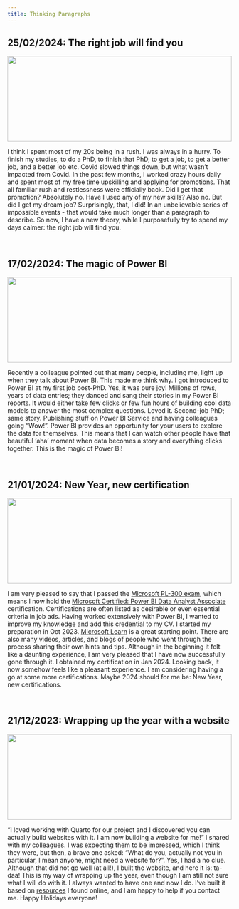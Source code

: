 ```yaml
---
title: Thinking Paragraphs
---
```


## 25/02/2024: The right job will find you

<img src="yoga.jpg" style="height: 2in ; width: 100%; object-fit: contain"/>

I think I spent most of my 20s being in a rush. I was always in a hurry. To finish my studies, to do a PhD, to finish that PhD, to get a job, to get a better job, and a better job etc. Covid slowed things down, but what wasn't impacted from Covid. In the past few months, I worked crazy hours daily and spent most of my free time upskilling and applying for promotions. That all familiar rush and restlessness were officially back. Did I get that promotion? Absolutely no. Have I used any of my new skills? Also no. But did I get my dream job? Surprisingly, that, I did! In an unbelievable series of impossible events - that would take much longer than a paragraph to describe. So now, I have a new theory, while I purposefully try to spend my days calmer: the right job will find you.

<br>

## 17/02/2024: The magic of Power BI

<img src="magic.jpg" style="height: 2in ; width: 100%; object-fit: contain"/>

Recently a colleague pointed out that many people, including me, light up when they talk about Power BI. This made me think why. I got introduced to Power BI at my first job post-PhD. Yes, it was pure joy! Millions of rows, years of data entries; they danced and sang their stories in my Power BI reports. It would either take few clicks or few fun hours of building cool data models to answer the most complex questions. Loved it. Second-job PhD; same story. Publishing stuff on Power BI Service and having colleagues going "Wow!". Power BI provides an opportunity for your users to explore the data for themselves. This means that I can watch other people have that beautiful  'aha' moment when data becomes a story and everything clicks together. This is the magic of Power BI! 

<br>

## 21/01/2024: New Year, new certification

<img src="carlos-muza-hpjSkU2UYSU-unsplash.jpg" style="height: 2in ; width: 100%; object-fit: contain"/>

I am very pleased to say that I passed the [Microsoft PL-300 exam](https://learn.microsoft.com/en-us/credentials/certifications/exams/pl-300/), which means I now hold the [Microsoft Certified: Power BI Data Analyst Associate](https://learn.microsoft.com/en-us/credentials/certifications/power-bi-data-analyst-associate/) certification. Certifications are often listed as desirable or even essential criteria in job ads. Having worked extensively with Power BI, I wanted to improve my knowledge and add this credential to my CV. I started my preparation in Oct 2023. [Microsoft Learn](https://learn.microsoft.com/en-us/credentials/certifications/exams/pl-300/) is a great starting point. There are also many videos, articles, and blogs of people who went through the process sharing their own hints and tips. Although in the beginning it felt like a daunting experience, I am very pleased that I have now successfully gone through it. I obtained my certification in Jan 2024. Looking back, it now somehow feels like a pleasant experience. I am considering having a go at some more certifications. Maybe 2024 should for me be: New Year, new certifications.   

<br>

## 21/12/2023: Wrapping up the year with a website

<img src="fabian-irsara-67l-QujB14w-unsplash.jpg" style="height: 2in ; width: 100%; object-fit: contain"/>

"I loved working with Quarto for our project and I discovered you can actually build websites with it. I am now building a website for me!" I shared with my colleagues. I was expecting them to be impressed, which I think they were, but then, a brave one asked: "What do you, actually not you in particular, I mean anyone, might need a website for?". Yes, I had a no clue. Although that did not go well (at all!), I built the website, and here it is: ta-daa! This is my way of wrapping up the year, even though I am still not sure what I will do with it. I always wanted to have one and now I do. I've built it based on [resources](https://www.marvinschmitt.com/blog/website-tutorial-quarto/) I found online, and I am happy to help if you contact me. Happy Holidays everyone!

